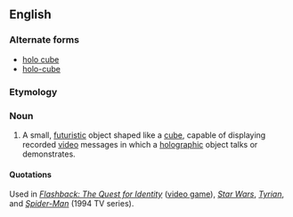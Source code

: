 ==English==

=== Alternate forms ===
* [[holo cube]]
* [[holo-cube]]

===Etymology===
{{prefix|holo|cube}}

===Noun===
{{en-noun}}

# {{science fiction}} A small, [[futuristic]] object shaped like a [[cube]], capable of displaying recorded [[video]] messages in which a [[holographic]] object talks or demonstrates.

====Quotations====
Used in ''[[w:Flashback: The Quest for Identity|Flashback: The Quest for Identity]]'' ([[video game]]), ''[[w:Star Wars|Star Wars]]'', ''[[w:Tyrian (video game)|Tyrian]]'', and ''[[w:Spider-Man (1994 TV series)|Spider-Man]]'' (1994 TV series).